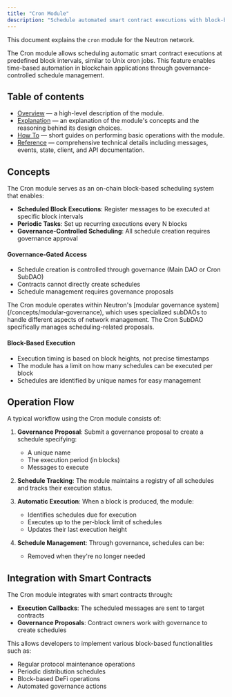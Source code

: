 ```yaml
---
title: "Cron Module"
description: "Schedule automated smart contract executions with block-based timing"
---
```


This document explains the `cron` module for the Neutron network.

The Cron module allows scheduling automatic smart contract executions at predefined block intervals, similar to Unix cron jobs. This feature enables time-based automation in blockchain applications through governance-controlled schedule management.

## Table of contents

- [Overview](/developers/modules/cron/overview) — a high-level description of the module.
- [Explanation](/developers/modules/cron/explanation) — an explanation of the module's concepts and the reasoning behind its design choices.
- [How To](/developers/modules/cron/how-to) — short guides on performing basic operations with the module.
- [Reference](/developers/modules/cron/reference) — comprehensive technical details including messages, events, state, client, and API documentation.

## Concepts

The Cron module serves as an on-chain block-based scheduling system that enables:

- **Scheduled Block Executions**: Register messages to be executed at specific block intervals
- **Periodic Tasks**: Set up recurring executions every N blocks
- **Governance-Controlled Scheduling**: All schedule creation requires governance approval

#### Governance-Gated Access

- Schedule creation is controlled through governance (Main DAO or Cron SubDAO)
- Contracts cannot directly create schedules
- Schedule management requires governance proposals

<Info>
The Cron module operates within Neutron's [modular governance system](/concepts/modular-governance), which uses specialized subDAOs to handle different aspects of network management. The Cron SubDAO specifically manages scheduling-related proposals.
</Info>

#### Block-Based Execution

- Execution timing is based on block heights, not precise timestamps
- The module has a limit on how many schedules can be executed per block
- Schedules are identified by unique names for easy management

## Operation Flow

A typical workflow using the Cron module consists of:

1. **Governance Proposal**: Submit a governance proposal to create a schedule specifying:
   - A unique name
   - The execution period (in blocks)
   - Messages to execute

2. **Schedule Tracking**: The module maintains a registry of all schedules and tracks their execution status.

3. **Automatic Execution**: When a block is produced, the module:
   - Identifies schedules due for execution
   - Executes up to the per-block limit of schedules
   - Updates their last execution height

4. **Schedule Management**: Through governance, schedules can be:
   - Removed when they're no longer needed

## Integration with Smart Contracts

The Cron module integrates with smart contracts through:

- **Execution Callbacks**: The scheduled messages are sent to target contracts
- **Governance Proposals**: Contract owners work with governance to create schedules

This allows developers to implement various block-based functionalities such as:

- Regular protocol maintenance operations
- Periodic distribution schedules
- Block-based DeFi operations
- Automated governance actions

</div> 